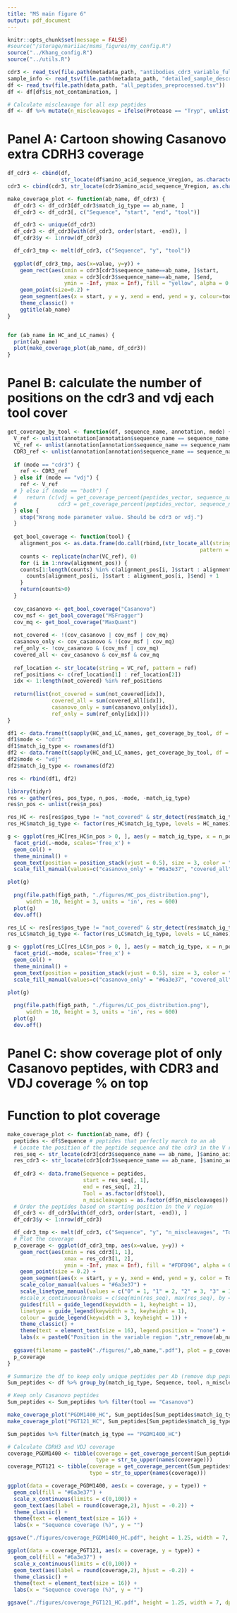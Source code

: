 ```yaml
---
title: "MS main figure 6"
output: pdf_document
---
```


```r
knitr::opts_chunk$set(message = FALSE)
#source("/storage/mariiac/msms_figures/my_config.R")
source("../Khang_config.R")
source("../utils.R")
```

```r
cdr3 <- read_tsv(file.path(metadata_path, "antibodies_cdr3_variable_full.tsv"))
sample_info <- read_tsv(file.path(metadata_path, "detailed_sample_description.tsv"))
df <- read_tsv(file.path(data_path, "all_peptides_preprocessed.tsv"))
df <- df[df$is_not_contamination, ]

# Calculate miscleavage for all exp peptides
df <- df %>% mutate(n_miscleavages = ifelse(Protease == "Tryp", unlist(lapply(Sequence, function(x) calculate_miscleavages_trypsin(x))), ifelse(Protease == "Ct", unlist(lapply(Sequence, function(x) calculate_miscleavages_chymotrypsin(x))), ifelse(Protease == "AspN", unlist(lapply(Sequence, function(x) calculate_miscleavages_aspn(x))), ifelse(Protease == "Ct+Tryp", unlist(lapply(Sequence, function(x) calculate_miscleavages_chymotrypsin(x))) + unlist(lapply(Sequence, function(x) calculate_miscleavages_trypsin(x))), 0)))))
```

# Panel A: Cartoon showing Casanovo extra CDRH3 coverage
```r
df_cdr3 <- cbind(df, 
                 str_locate(df$amino_acid_sequence_Vregion, as.character(df$Sequence)))
cdr3 <- cbind(cdr3, str_locate(cdr3$amino_acid_sequence_Vregion, as.character(cdr3$amino_acid_sequence_cdr3)))

make_coverage_plot <- function(ab_name, df_cdr3) {
  df_cdr3 <- df_cdr3[df_cdr3$match_ig_type == ab_name, ]
  df_cdr3 <- df_cdr3[, c("Sequence", "start", "end", "tool")]

  df_cdr3 <- unique(df_cdr3)
  df_cdr3 <- df_cdr3[with(df_cdr3, order(start, -end)), ]
  df_cdr3$y <- 1:nrow(df_cdr3)

  df_cdr3_tmp <- melt(df_cdr3, c("Sequence", "y", "tool"))
  
  ggplot(df_cdr3_tmp, aes(x=value, y=y)) +
    geom_rect(aes(xmin = cdr3[cdr3$sequence_name==ab_name, ]$start,
                  xmax = cdr3[cdr3$sequence_name==ab_name, ]$end,
                  ymin = -Inf, ymax = Inf), fill = "yellow", alpha = 0.05) + #cdr3
    geom_point(size=0.2) +
    geom_segment(aes(x = start, y = y, xend = end, yend = y, colour=tool), data = df_cdr3) +
    theme_classic() +
    ggtitle(ab_name)
}


for (ab_name in HC_and_LC_names) {
  print(ab_name)
  plot(make_coverage_plot(ab_name, df_cdr3))
}
```
# Panel B: calculate the number of positions on the cdr3 and vdj each tool cover
```r
get_coverage_by_tool <- function(df, sequence_name, annotation, mode) {
  V_ref <- unlist(annotation[annotation$sequence_name == sequence_name, "amino_acid_sequence_Vregion"])
  VC_ref <- unlist(annotation[annotation$sequence_name == sequence_name, "amino_acid_sequence_full"])
  CDR3_ref <- unlist(annotation[annotation$sequence_name == sequence_name, "amino_acid_sequence_cdr3"])
  
  if (mode == "cdr3") {
    ref <- CDR3_ref
  } else if (mode == "vdj") {
    ref <- V_ref
  # } else if (mode == "both") {
  #   return (c(vdj = get_coverage_percent(peptides_vector, sequence_name, annotation, "vdj"), 
  #             cdr3 = get_coverage_percent(peptides_vector, sequence_name, annotation, "cdr3")))
  } else {
    stop("Wrong mode parameter value. Should be cdr3 or vdj.")
  }
    
  get_bool_coverage <- function(tool) {
    alignment_pos <- as.data.frame(do.call(rbind,(str_locate_all(string = VC_ref, 
                                                             pattern = df$Sequence[df$tool == tool]))))
    counts <- replicate(nchar(VC_ref), 0)
    for (i in 1:nrow(alignment_pos)) {
    counts[1:length(counts) %in% c(alignment_pos[i, ]$start : alignment_pos[i, ]$end)] <- 
      counts[alignment_pos[i, ]$start : alignment_pos[i, ]$end] + 1
    }
    return(counts>0)
  }
  
  cov_casanovo <- get_bool_coverage("Casanovo")
  cov_msf <- get_bool_coverage("MSFragger")
  cov_mq <- get_bool_coverage("MaxQuant")
  
  not_covered <- !(cov_casanovo | cov_msf | cov_mq)
  casanovo_only <- cov_casanovo & !(cov_msf | cov_mq)
  ref_only <- !cov_casanovo & (cov_msf | cov_mq)
  covered_all <- cov_casanovo & cov_msf & cov_mq
  
  ref_location <- str_locate(string = VC_ref, pattern = ref)
  ref_positions <- c(ref_location[1] : ref_location[2])
  idx <- 1:length(not_covered) %in% ref_positions
  
  return(list(not_covered = sum(not_covered[idx]),
              covered_all = sum(covered_all[idx]),
              casanovo_only = sum(casanovo_only[idx]), 
              ref_only = sum(ref_only[idx])))
}
```


```r
df1 <- data.frame(t(sapply(HC_and_LC_names, get_coverage_by_tool, df = df, annotation = cdr3, mode="cdr3")))
df1$mode <- "cdr3"
df1$match_ig_type <- rownames(df1)
df2 <- data.frame(t(sapply(HC_and_LC_names, get_coverage_by_tool, df = df, annotation = cdr3, mode="vdj")))
df2$mode <- "vdj"
df2$match_ig_type <- rownames(df2)

res <- rbind(df1, df2)

library(tidyr)
res <- gather(res, pos_type, n_pos, -mode, -match_ig_type)
res$n_pos <- unlist(res$n_pos) 
```

```r
res_HC <- res[res$pos_type != "not_covered" & str_detect(res$match_ig_type, "HC"), ]
res_HC$match_ig_type <- factor(res_HC$match_ig_type, levels = HC_names)

g <- ggplot(res_HC[res_HC$n_pos > 0, ], aes(y = match_ig_type, x = n_pos, fill = pos_type, label = n_pos)) +
  facet_grid(.~mode, scales='free_x') +
  geom_col() +
  theme_minimal() +
  geom_text(position = position_stack(vjust = 0.5), size = 3, color = "#ffffff") +
  scale_fill_manual(values=c("casanovo_only" = "#6a3e37", "covered_all" = "#909090", "ref_only" = "#e46e00")) 

plot(g)
  
  png(file.path(fig6_path, "./figures/HC_pos_distribution.png"), 
      width = 10, height = 3, units = 'in', res = 600)
  plot(g)
  dev.off()
```

```r
res_LC <- res[res$pos_type != "not_covered" & str_detect(res$match_ig_type, "LC"), ]
res_LC$match_ig_type <- factor(res_LC$match_ig_type, levels = LC_names)

g <- ggplot(res_LC[res_LC$n_pos > 0, ], aes(y = match_ig_type, x = n_pos, fill = pos_type, label = n_pos)) +
  facet_grid(.~mode, scales='free_x') +
  geom_col() +
  theme_minimal() +
  geom_text(position = position_stack(vjust = 0.5), size = 3, color = "#ffffff") +
  scale_fill_manual(values=c("casanovo_only" = "#6a3e37", "covered_all" = "#909090", "ref_only" = "#e46e00")) 

plot(g)
  
  png(file.path(fig6_path, "./figures/LC_pos_distribution.png"), 
      width = 10, height = 3, units = 'in', res = 600)
  plot(g)
  dev.off()
```

# Panel C: show coverage plot of only Casanovo peptides, with CDR3 and VDJ coverage % on top

# Function to plot coverage
```r
make_coverage_plot <- function(ab_name, df) {
  peptides <- df$Sequence # peptides that perfectly march to an ab
  # Locate the position of the peptide sequence and the cdr3 in the V region
  res_seq <- str_locate(cdr3[cdr3$sequence_name == ab_name, ]$amino_acid_sequence_Vregion, as.character(peptides)) # position number of peptide on V region
  res_cdr3 <- str_locate(cdr3[cdr3$sequence_name == ab_name, ]$amino_acid_sequence_Vregion, as.character(cdr3[cdr3$sequence_name == ab_name, ]$amino_acid_sequence_cdr3)) # position number of the cdr3
  
  df_cdr3 <- data.frame(Sequence = peptides,
                        start = res_seq[, 1],
                        end = res_seq[, 2], 
                        Tool = as.factor(df$tool),
                        n_miscleavages = as.factor(df$n_miscleavages))
  # Order the peptides based on starting position in the V region
  df_cdr3 <- df_cdr3[with(df_cdr3, order(start, -end)), ]
  df_cdr3$y <- 1:nrow(df_cdr3)

  df_cdr3_tmp <- melt(df_cdr3, c("Sequence", "y", "n_miscleavages", "Tool"))
  # Plot the coverage
  p_coverage <- ggplot(df_cdr3_tmp, aes(x=value, y=y)) +
    geom_rect(aes(xmin = res_cdr3[1, 1],
                  xmax = res_cdr3[1, 2],
                  ymin = -Inf, ymax = Inf), fill = "#FDFD96", alpha = 0.05) + #cdr3
    geom_point(size = 0.2) +
    geom_segment(aes(x = start, y = y, xend = end, yend = y, color = Tool, linetype = n_miscleavages), size = 1, data = df_cdr3) +
    scale_color_manual(values = "#6a3e37") +
    scale_linetype_manual(values = c("0" = 1, "1" = 2, "2" = 3, "3" = 3)) +
    #scale_x_continuous(breaks = c(seq(min(res_seq), max(res_seq), by = 20))) +
    guides(fill = guide_legend(keywidth = 1, keyheight = 1),
    linetype = guide_legend(keywidth = 3, keyheight = 1),
    colour = guide_legend(keywidth = 3, keyheight = 1)) +
    theme_classic() +
    theme(text = element_text(size = 16), legend.position = "none") +
    labs(x = paste0("Position in the variable region ",str_remove(ab_name,"_HC")), y = "", color = "Tool", linetype = "Miscleavages")
   
  ggsave(filename = paste0("./figures/",ab_name,".pdf"), plot = p_coverage, height = 4, width = 7, dpi = 600)
  p_coverage
}
```

```r
# Summarize the df to keep only unique peptides per Ab (remove dup peptides from different samples)
Sum_peptides <- df %>% group_by(match_ig_type, Sequence, tool, n_miscleavages) %>% summarize()

# Keep only Casanovo peptides
Sum_peptides <- Sum_peptides %>% filter(tool == "Casanovo")

make_coverage_plot("PGDM1400_HC", Sum_peptides[Sum_peptides$match_ig_type == "PGDM1400_HC", ])
make_coverage_plot("PGT121_HC", Sum_peptides[Sum_peptides$match_ig_type == "PGT121_HC", ])

Sum_peptides %>% filter(match_ig_type == "PGDM1400_HC")
```

```r
# Calculate CDRH3 and VDJ coverage
coverage_PGDM1400 <- tibble(coverage = get_coverage_percent(Sum_peptides$Sequence, "PGDM1400_HC", cdr3, "both"),
                            type = str_to_upper(names(coverage)))
coverage_PGT121 <- tibble(coverage = get_coverage_percent(Sum_peptides$Sequence, "PGT121_HC", cdr3, "both"),
                          type = str_to_upper(names(coverage)))
```

```r
ggplot(data = coverage_PGDM1400, aes(x = coverage, y = type)) +
  geom_col(fill = "#6a3e37") +
  scale_x_continuous(limits = c(0,100)) +
  geom_text(aes(label = round(coverage,2), hjust = -0.2)) +
  theme_classic() +
  theme(text = element_text(size = 16)) +
  labs(x = "Sequence coverage (%)", y = "")

ggsave("./figures/coverage_PGDM1400_HC.pdf", height = 1.25, width = 7, dpi = 600)
```
```r
ggplot(data = coverage_PGT121, aes(x = coverage, y = type)) +
  geom_col(fill = "#6a3e37") +
  scale_x_continuous(limits = c(0,100)) +
  geom_text(aes(label = round(coverage,2), hjust = -0.2)) +
  theme_classic() +
  theme(text = element_text(size = 16)) +
  labs(x = "Sequence coverage (%)", y = "")

ggsave("./figures/coverage_PGT121_HC.pdf", height = 1.25, width = 7, dpi = 600)
```

